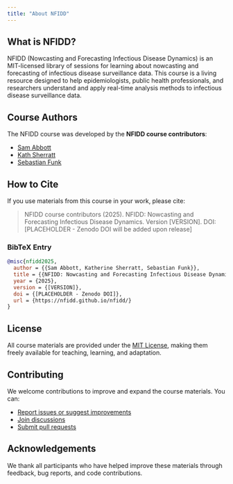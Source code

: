 ```yaml
---
title: "About NFIDD"
---
```


## What is NFIDD?

NFIDD (Nowcasting and Forecasting Infectious Disease Dynamics) is an MIT-licensed library of sessions for learning about nowcasting and forecasting of infectious disease surveillance data.
This course is a living resource designed to help epidemiologists, public health professionals, and researchers understand and apply real-time analysis methods to infectious disease surveillance data.

## Course Authors

The NFIDD course was developed by the **NFIDD course contributors**:

- [Sam Abbott](https://github.com/seabbs)
- [Kath Sherratt](https://github.com/kathsherratt)
- [Sebastian Funk](https://github.com/sbfnk)

## How to Cite

If you use materials from this course in your work, please cite:

> NFIDD course contributors (2025). NFIDD: Nowcasting and Forecasting Infectious Disease Dynamics. Version [VERSION]. DOI: [PLACEHOLDER - Zenodo DOI will be added upon release]

### BibTeX Entry

```bibtex
@misc{nfidd2025,
  author = {{Sam Abbott, Katherine Sherratt, Sebastian Funk}},
  title = {{NFIDD: Nowcasting and Forecasting Infectious Disease Dynamics}},
  year = {2025},
  version = {[VERSION]},
  doi = {[PLACEHOLDER - Zenodo DOI]},
  url = {https://nfidd.github.io/nfidd/}
}
```

## License

All course materials are provided under the [MIT License](https://opensource.org/licenses/MIT), making them freely available for teaching, learning, and adaptation.

## Contributing

We welcome contributions to improve and expand the course materials.
You can:

- [Report issues or suggest improvements](https://github.com/nfidd/nfidd/issues)
- [Join discussions](https://github.com/nfidd/nfidd/discussions)
- [Submit pull requests](https://github.com/nfidd/nfidd/pulls)

## Acknowledgements

We thank all participants who have helped improve these materials through feedback, bug reports, and code contributions.